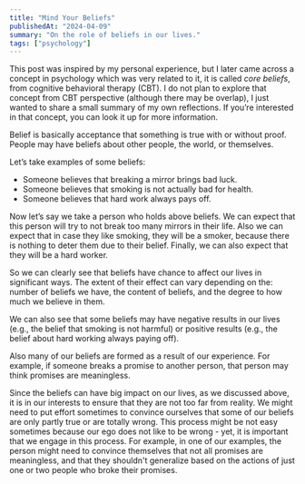 ```yaml
---
title: "Mind Your Beliefs"
publishedAt: "2024-04-09"
summary: "On the role of beliefs in our lives."
tags: ["psychology"]
---
```


This post was inspired by my personal experience, but I later came across a concept
in psychology which was very related to it,
it is called _core beliefs_, from cognitive behavioral therapy (CBT).
I do not plan to explore that concept from CBT perspective (although there may be overlap),
I just wanted to share a small summary of my own reflections. If you’re interested in that concept,
you can look it up for more information.

Belief is basically acceptance that something is true with or without
proof. People may have beliefs about other people, the world, or
themselves.

Let’s take examples of some beliefs:

- Someone believes that breaking a mirror brings bad luck.
- Someone believes that smoking is not actually bad for health.
- Someone believes that hard work always pays off.

Now let’s say we take a person who holds above beliefs. We can expect
that this person will try to not break too many mirrors in their life. Also we
can expect that in case they like smoking, they will be a smoker, because
there is nothing to deter them due to their belief. Finally, we can
also expect that they will be a hard worker.

So we can clearly see that beliefs have chance to affect our lives in significant
ways. The extent of their effect can vary depending on the: number of beliefs we have,
the content of beliefs, and the degree to how much we believe in them.

We can also see that some beliefs may have negative results in our lives (e.g.,
the belief that smoking is not harmful) or positive results (e.g., the belief
about hard working always paying off).

Also many of our beliefs are formed as a result of our experience. For
example, if someone breaks a promise to another person, that person may
think promises are meaningless.

Since the beliefs can have big impact on our lives, as we discussed above,
it is in our interests to ensure that they are not too far from reality.
We might need to put effort sometimes to convince ourselves that some
of our beliefs are only partly true or are totally wrong. This process might
be not easy sometimes because our ego does not like to be wrong - yet, it is
important that we engage in this process. For example, in one of our examples,
the person might need to convince themselves that not all promises are meaningless,
and that they shouldn't generalize based on the actions of just one or two people
who broke their promises.
